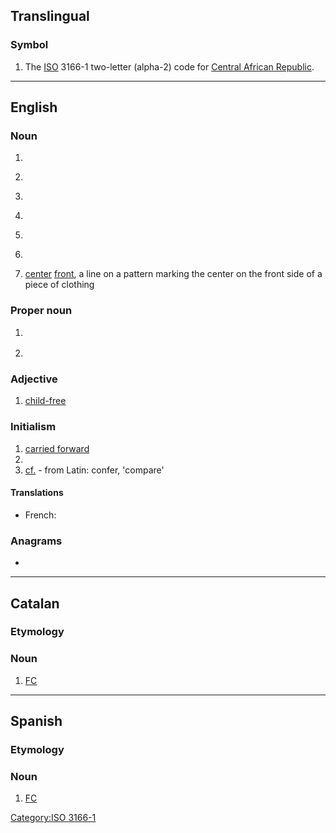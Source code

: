 {{also|cf|Cf|cF|cf.|c.f.|.cf}}
==Translingual==

===Symbol===
{{head|mul|symbol}}
# The [[ISO]] 3166-1 two-letter (alpha-2) code for [[Central African Republic]].

[[Category:ISO 3166-1]]

----

==English==
{{wikipedia}}

===Noun===
{{en-noun|~}}

# {{abbreviation of|en|cluster fuck}}
# {{lb|en|baseball}} {{abbreviation of|en|center field}}
# {{lb|en|baseball}} {{abbreviation of|en|center fielder}}
# {{lb|en|finance}} {{abbreviation of|en|cash flow}}
# {{lb|en|health}} {{abbreviation of|en|cystic fibrosis}}
# {{lb|en|computing}} {{abbreviation of|en|w:Collaborative filtering|Collaborative filtering}}
# {{lb|en|textiles|sewing}} [[center]] [[front]], a line on a pattern marking the center on the front side of a piece of clothing

===Proper noun===
{{en-proper noun}}

# {{lb|en|Canada|military}} {{abbreviation of|en|Canadian Forces}}
# {{lb|en|computing}} {{abbreviation of|en|w:.NET Compact Framework|.NET Compact Framework}}

===Adjective===
{{en-adj|-}}

# [[child-free]]

===Initialism===
{{rfc-header|Initialism}}
{{head|en|initialism}}

# [[carried forward]]
# {{abbreviation of|en|Charlie Foxtrot}}
# [[cf.]] - from Latin: confer, 'compare'

====Translations====
{{trans-top|Canadian Forces}}
* French: {{t+|fr|FC}}
{{trans-mid}}
{{trans-bottom}}

===Anagrams===
* {{anagrams|en|a=cf|F.C.|FC}}

----

==Catalan==

===Etymology===
{{initialism of|ca|[[club|Club]] de [[futbol|Futbol]]||Football Club}}

===Noun===
{{head|ca|noun|g=m}}

# [[FC]] {{gloss|Football Club}}

----

==Spanish==

===Etymology===
{{init of|es|[[club|Club]] de [[fútbol|Fútbol]]||Football Club}}

===Noun===
{{head|es|noun}}

# [[FC]] {{gloss|Football Club}}